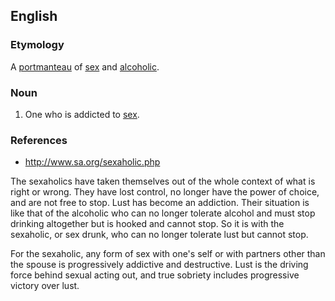 ==English==
===Etymology===
A [[portmanteau]] of [[sex]] and [[alcoholic]].

===Noun===
{{en-noun}}
#One who is addicted to [[sex]].

===References===
* http://www.sa.org/sexaholic.php


The sexaholics have taken themselves out of the whole context of what is right or wrong. They have lost control, no longer have the power of choice, and are not free to stop. Lust has become an addiction. Their situation is like that of the alcoholic who can no longer tolerate alcohol and must stop drinking altogether but is hooked and cannot stop. So it is with the sexaholic, or sex drunk, who can no longer tolerate lust but cannot stop.

For the sexaholic, any form of sex with one's self or with partners other than the spouse is progressively addictive and destructive. Lust is the driving force behind sexual acting out, and true sobriety includes progressive victory over lust.